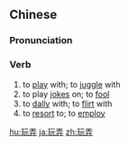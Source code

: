 ==Chinese==
{{zh-forms}}

===Pronunciation===
{{zh-pron
|m=wánnòng,wànnòng,1nb=standard in Mainland and Taiwan,2nb=literary variant in Taiwan,er=1
|c=wun6 lung6
|mn=oán-lōng/tw:goán-lōng
|cat=v
}}

===Verb===
{{zh-verb}}

# to [[play]] with; to [[juggle]] with
# to play [[jokes]] on; to [[fool]]
# to [[dally]] with; to [[flirt]] with
# to [[resort]] to; to [[employ]]

{{zh-cat|Advanced}}

[[hu:玩弄]]
[[ja:玩弄]]
[[zh:玩弄]]